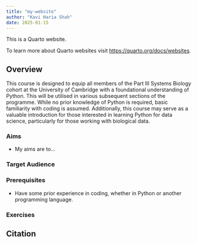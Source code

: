 ```yaml
---
title: "my-website"
author: "Kavi Haria Shah"
date: 2025-01-15
---
```


This is a Quarto website.

To learn more about Quarto websites visit <https://quarto.org/docs/websites>.

## Overview 

This course is designed to equip all members of the Part III Systems Biology cohort at the University of Cambridge with a foundational understanding of Python. This will be utilised in various subsequent sections of the programme. While no prior knowledge of Python is required, basic familiarity with coding is assumed. Additionally, this course may serve as a valuable introduction for those interested in learning Python for data science, particularly for those working with biological data. 

::: {.callout-tip}
### Aims

- My aims are to...
:::


### Target Audience

### Prerequisites

- Have some prior experience in coding, whether in Python or another programming language.

<!-- Training Developer note: comment the following section out if you did not assign levels to your exercises -->
### Exercises


## Citation

